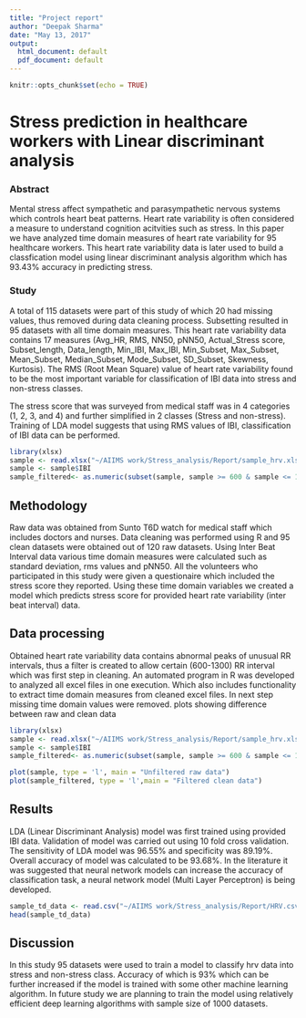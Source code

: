 ```yaml
---
title: "Project report"
author: "Deepak Sharma"
date: "May 13, 2017"
output:
  html_document: default
  pdf_document: default
---
```


```r
knitr::opts_chunk$set(echo = TRUE)
```

# Stress prediction in healthcare workers with Linear discriminant analysis

### Abstract
Mental stress affect sympathetic and parasympathetic nervous systems which controls heart beat patterns. Heart rate variability is often considered a measure to understand cognition acitvities such as stress. In this paper we have analyzed time domain measures of heart rate variability for 95 healthcare workers. This heart rate variability data is later used to build a classfication model using linear discriminant analysis algorithm which has 93.43% accuracy in predicting stress.

### Study
A total of 115 datasets were part of this study of which 20 had missing values, thus removed during data cleaning process. Subsetting resulted in 95 datasets with all time domain measures. This heart rate variability data contains 17 measures (Avg_HR, RMS, NN50, pNN50, Actual_Stress score, Subset_length, Data_length, Min_IBI, Max_IBI, Min_Subset, Max_Subset, Mean_Subset, Median_Subset, Mode_Subset, SD_Subset, Skewness, Kurtosis). The RMS (Root Mean Square) value of heart rate variability found to be the most important variable for classification of IBI data into stress and non-stress classes.

The stress score that was surveyed from medical staff was in 4 categories (1, 2, 3, and 4) and further simplified in 2 classes (Stress and non-stress). Training of LDA model suggests that using RMS values of IBI, classification of IBI data can be performed.

```r
library(xlsx)
sample <- read.xlsx("~/AIIMS work/Stress_analysis/Report/sample_hrv.xlsx",sheetIndex = 1)
sample <- sample$IBI
sample_filtered<- as.numeric(subset(sample, sample >= 600 & sample <= 1300 ))
```  
## Methodology
Raw data was obtained from Sunto T6D watch for medical staff which includes doctors and nurses. Data cleaning was performed using R and 95 clean datasets were obtained out of 120 raw datasets. Using Inter Beat Interval data various time domain measures were calculated such as standard deviation, rms values and pNN50. All the volunteers who participated in this study were given a questionaire which included the stress score they reported. Using these time domain variables we created a model which predicts stress score for provided heart rate variability (inter beat interval) data.

## Data processing
  Obtained heart rate variability data contains abnormal peaks of unusual RR intervals, thus a filter is created to allow certain (600-1300) RR interval which was first step in cleaning. An automated program in R was developed to analyzed all excel files in one execution. Which also includes functionality to extract time domain measures from cleaned excel files. In next step missing time domain values were removed.
plots showing difference between raw and clean data

```r
library(xlsx)
sample <- read.xlsx("~/AIIMS work/Stress_analysis/Report/sample_hrv.xlsx",sheetIndex = 1)
sample <- sample$IBI
sample_filtered<- as.numeric(subset(sample, sample >= 600 & sample <= 1300 ))
```

```r
plot(sample, type = 'l', main = "Unfiltered raw data")
plot(sample_filtered, type = 'l',main = "Filtered clean data")
```

## Results
LDA (Linear Discriminant Analysis) model was first trained using provided IBI data. Validation of model was carried out using 10 fold cross validation. The sensitivity of LDA model was 96.55% and specificity was 89.19%. Overall accuracy of model was calculated to be 93.68%. In the literature it was suggested that neural network models can increase the accuracy of classification task, a neural network model (Multi Layer Perceptron) is being developed.

```r
sample_td_data <- read.csv("~/AIIMS work/Stress_analysis/Report/HRV.csv")
head(sample_td_data)
```

## Discussion
  In this study 95 datasets were used to train a model to classify hrv data into stress and non-stress class. Accuracy of which is 93% which can be further increased if the model is trained with some other machine learning algorithm. In future study we are planning to train the model using relatively efficient deep learning algorithms with sample size of 1000 datasets.







